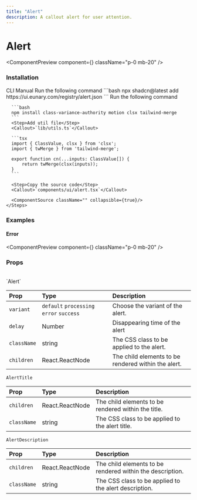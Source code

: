 ```yaml
---
title: "Alert"
description: A callout alert for user attention.
---
```


# Alert

<ComponentPreview component={<AlertDemo />} className="p-0 mb-20" />

### Installation

<Tabs defaultValue="cli">
  <TabsList>
    <TabsTrigger value="cli">CLI</TabsTrigger>
    <TabsTrigger value="manual">Manual</TabsTrigger>
  </TabsList>

  <TabsContent value="cli">
    <Steps>
      <Step>Run the following command</Step>
      ```bash
      npx shadcn@latest add https://ui.eunary.com/registry/alert.json
      ```
    </Steps>
  </TabsContent>

  <TabsContent value="manual">
    <Steps>
      <Step>Run the following command</Step>

      ```bash
      npm install class-variance-authority motion clsx tailwind-merge
      ```
      <Step>Add util file</Step>
      <Callout>`lib/utils.ts`</Callout>

      ```tsx
      import { ClassValue, clsx } from 'clsx';
      import { twMerge } from 'tailwind-merge';

      export function cn(...inputs: ClassValue[]) {
          return twMerge(clsx(inputs));
      }
      ```

      <Step>Copy the source code</Step>
      <Callout>`components/ui/alert.tsx`</Callout>
     
      <ComponentSource className="" collapsible={true}/>
    </Steps>
  </TabsContent>
</Tabs>

### Examples

#### Error

<ComponentPreview component={<AlertErrorDemo />} className="p-0 mb-20" />

### Props

<br/>
<Callout>`Alert`</Callout>

| Prop                | Type                     | Description                                        |
| :------------------ | :----------------------- | :------------------------------------------------- |
| `variant`           | `default` `processing` `error` `success`| Choose the variant of the alert.|
| `delay`             | Number                   | Disappearing time of the alert                     |
| `className`         | string                   | The CSS class to be applied to the alert.          |
| `children`          | React.ReactNode          | The child elements to be rendered within the alert.|



<Callout>`AlertTitle`</Callout>

| Prop                | Type                     | Description                                        |
| :------------------ | :----------------------- | :------------------------------------------------- |
| `children`          | React.ReactNode          | The child elements to be rendered within the title.|
| `className`         | string                   | The CSS class to be applied to the alert title.    |


<Callout>`AlertDescription`</Callout>

| Prop                | Type                     | Description                                        |
| :------------------ | :----------------------- | :------------------------------------------------- |
| `children`          | React.ReactNode          | The child elements to be rendered within the description.|
| `className`         | string                   | The CSS class to be applied to the alert description.|




<ExploreComponents recentlyAddedComponent="recent-component" nextComponent="theme-toggler"/>